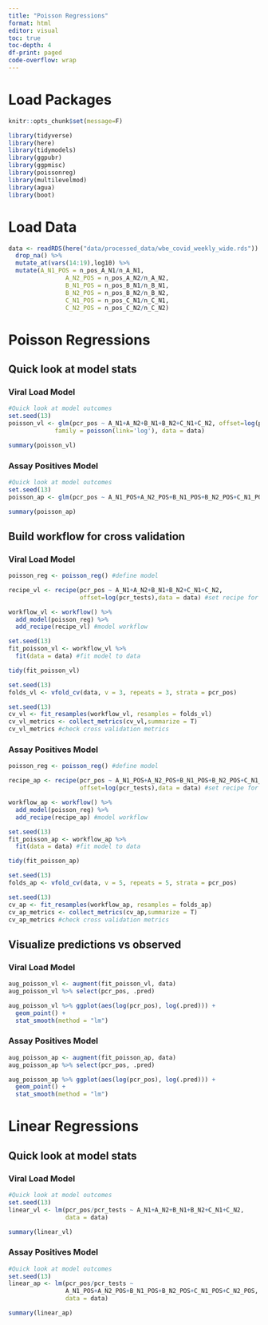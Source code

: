 ```yaml
---
title: "Poisson Regressions"
format: html
editor: visual
toc: true
toc-depth: 4
df-print: paged
code-overflow: wrap
---
```


# Load Packages

```r
knitr::opts_chunk$set(message=F)
```

```r
library(tidyverse)
library(here)
library(tidymodels)
library(ggpubr)
library(ggpmisc)
library(poissonreg)
library(multilevelmod)
library(agua)
library(boot)
```

# Load Data

```r
data <- readRDS(here("data/processed_data/wbe_covid_weekly_wide.rds")) %>% 
  drop_na() %>% 
  mutate_at(vars(14:19),log10) %>% 
  mutate(A_N1_POS = n_pos_A_N1/n_A_N1,
                A_N2_POS = n_pos_A_N2/n_A_N2,
                B_N1_POS = n_pos_B_N1/n_B_N1,
                B_N2_POS = n_pos_B_N2/n_B_N2,
                C_N1_POS = n_pos_C_N1/n_C_N1,
                C_N2_POS = n_pos_C_N2/n_C_N2)

```

# Poisson Regressions

## Quick look at model stats

### Viral Load Model

```r
#Quick look at model outcomes
set.seed(13)
poisson_vl <- glm(pcr_pos ~ A_N1+A_N2+B_N1+B_N2+C_N1+C_N2, offset=log(pcr_tests),
             family = poisson(link='log'), data = data)

summary(poisson_vl)
```

### Assay Positives Model

```r
#Quick look at model outcomes
set.seed(13)
poisson_ap <- glm(pcr_pos ~ A_N1_POS+A_N2_POS+B_N1_POS+B_N2_POS+C_N1_POS+C_N2_POS,                      offset=log(pcr_tests),family = poisson(link='log'), data = data)

summary(poisson_ap)
```

## Build workflow for cross validation

### Viral Load Model

```r
poisson_reg <- poisson_reg() #define model

recipe_vl <- recipe(pcr_pos ~ A_N1+A_N2+B_N1+B_N2+C_N1+C_N2, 
                    offset=log(pcr_tests),data = data) #set recipe for model

workflow_vl <- workflow() %>% 
  add_model(poisson_reg) %>% 
  add_recipe(recipe_vl) #model workflow

set.seed(13)
fit_poisson_vl <- workflow_vl %>% 
  fit(data = data) #fit model to data

tidy(fit_poisson_vl)

set.seed(13)
folds_vl <- vfold_cv(data, v = 3, repeats = 3, strata = pcr_pos)

set.seed(13)
cv_vl <- fit_resamples(workflow_vl, resamples = folds_vl)
cv_vl_metrics <- collect_metrics(cv_vl,summarize = T)
cv_vl_metrics #check cross validation metrics
```

### Assay Positives Model

```r
poisson_reg <- poisson_reg() #define model

recipe_ap <- recipe(pcr_pos ~ A_N1_POS+A_N2_POS+B_N1_POS+B_N2_POS+C_N1_POS+C_N2_POS, 
                    offset=log(pcr_tests),data = data) #set recipe for model

workflow_ap <- workflow() %>% 
  add_model(poisson_reg) %>% 
  add_recipe(recipe_ap) #model workflow

set.seed(13)
fit_poisson_ap <- workflow_ap %>% 
  fit(data = data) #fit model to data

tidy(fit_poisson_ap)

set.seed(13)
folds_ap <- vfold_cv(data, v = 5, repeats = 5, strata = pcr_pos)

set.seed(13)
cv_ap <- fit_resamples(workflow_ap, resamples = folds_ap)
cv_ap_metrics <- collect_metrics(cv_ap,summarize = T)
cv_ap_metrics #check cross validation metrics
```

## Visualize predictions vs observed

### Viral Load Model

```r
aug_poisson_vl <- augment(fit_poisson_vl, data)
aug_poisson_vl %>% select(pcr_pos, .pred) 

aug_poisson_vl %>% ggplot(aes(log(pcr_pos), log(.pred))) +
  geom_point() +
  stat_smooth(method = "lm") 
```

### Assay Positives Model

```r
aug_poisson_ap <- augment(fit_poisson_ap, data)
aug_poisson_ap %>% select(pcr_pos, .pred) 

aug_poisson_ap %>% ggplot(aes(log(pcr_pos), log(.pred))) +
  geom_point() +
  stat_smooth(method = "lm") 
```

# Linear Regressions

## Quick look at model stats

### Viral Load Model

```r
#Quick look at model outcomes
set.seed(13)
linear_vl <- lm(pcr_pos/pcr_tests ~ A_N1+A_N2+B_N1+B_N2+C_N1+C_N2,
                data = data)

summary(linear_vl)
```

### Assay Positives Model

```r
#Quick look at model outcomes
set.seed(13)
linear_ap <- lm(pcr_pos/pcr_tests ~ 
                A_N1_POS+A_N2_POS+B_N1_POS+B_N2_POS+C_N1_POS+C_N2_POS,
                data = data)

summary(linear_ap)
```
